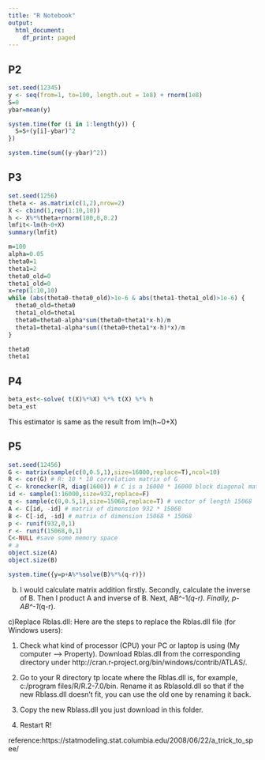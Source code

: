 ```yaml
---
title: "R Notebook"
output:
  html_document:
    df_print: paged
---
```



## P2

```r
set.seed(12345)
y <- seq(from=1, to=100, length.out = 1e8) + rnorm(1e8)
S=0
ybar=mean(y)

system.time(for (i in 1:length(y)) {
  S=S+(y[i]-ybar)^2
})

system.time(sum((y-ybar)^2))
```

## P3
```r
set.seed(1256)
theta <- as.matrix(c(1,2),nrow=2)
X <- cbind(1,rep(1:10,10))
h <- X%*%theta+rnorm(100,0,0.2)
lmfit<-lm(h~0+X)
summary(lmfit)

m=100 
alpha=0.05
theta0=1
theta1=2
theta0_old=0
theta1_old=0
x=rep(1:10,10)
while (abs(theta0-theta0_old)>1e-6 & abs(theta1-theta1_old)>1e-6) {
  theta0_old=theta0
  theta1_old=theta1
  theta0=theta0-alpha*sum(theta0+theta1*x-h)/m
  theta1=theta1-alpha*sum((theta0+theta1*x-h)*x)/m
}

theta0
theta1

```

## P4
```r
beta_est<-solve( t(X)%*%X) %*% t(X) %*% h
beta_est
```

This estimator is same as the result from lm(h~0+X)

## P5
```r
set.seed(12456) 
G <- matrix(sample(c(0,0.5,1),size=16000,replace=T),ncol=10)
R <- cor(G) # R: 10 * 10 correlation matrix of G
C <- kronecker(R, diag(1600)) # C is a 16000 * 16000 block diagonal matrix
id <- sample(1:16000,size=932,replace=F)
q <- sample(c(0,0.5,1),size=15068,replace=T) # vector of length 15068
A <- C[id, -id] # matrix of dimension 932 * 15068
B <- C[-id, -id] # matrix of dimension 15068 * 15068
p <- runif(932,0,1)
r <- runif(15068,0,1)
C<-NULL #save some memory space
# a
object.size(A)
object.size(B)

system.time({y=p+A%*%solve(B)%*%(q-r)})
```

b) I would calculate matrix addition firstly. Secondly, calculate the inverse of B. Then I product A and inverse of B. Next, AB^-1*(q-r). Finally, p-AB^-1*(q-r).

c)Replace Rblas.dll:
Here are the steps to replace the Rblas.dll file (for Windows users):

1. Check what kind of processor (CPU) your PC or laptop is using (My computer –> Property). Download Rblas.dll from the corresponding directory under http://cran.r-project.org/bin/windows/contrib/ATLAS/.

2. Go to your R directory tp locate where the Rblas.dll is, for example, c:/program files/R/R.2-7.0/bin. Rename it as Rblasold.dll so that if the new Rblass.dll doesn’t fit, you can use the old one by renaming it back.

3. Copy the new Rblass.dll you just download in this folder.

4. Restart R!

reference:https://statmodeling.stat.columbia.edu/2008/06/22/a_trick_to_spee/